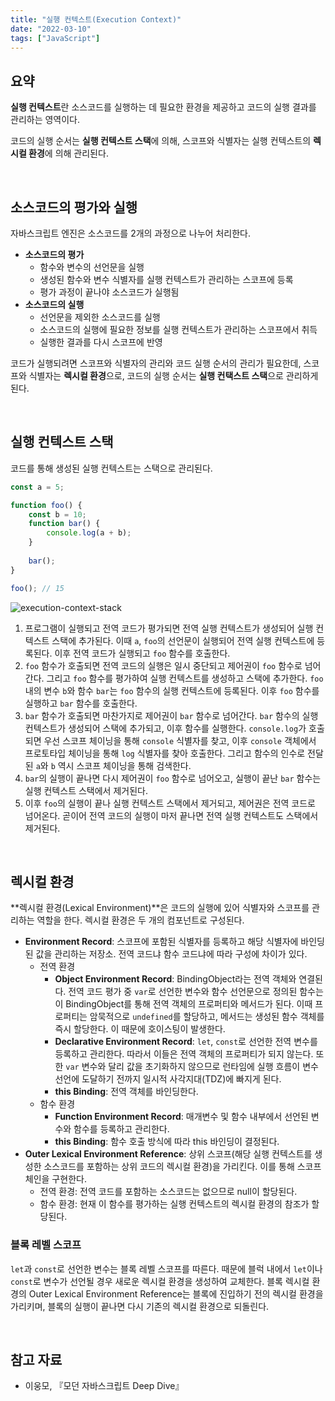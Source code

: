 ```yaml
---
title: "실행 컨텍스트(Execution Context)"
date: "2022-03-10"
tags: ["JavaScript"]
---
```




## 요약

**실행 컨텍스트**란 소스코드를 실행하는 데  필요한 환경을 제공하고 코드의 실행 결과를 관리하는 영역이다.

코드의 실행 순서는 **실행 컨텍스트 스택**에 의해, 스코프와 식별자는 실행 컨텍스트의 **렉시컬 환경**에 의해 관리된다.

<br />

## 소스코드의 평가와 실행

자바스크립트 엔진은 소스코드를 2개의 과정으로 나누어 처리한다.

- **소스코드의 평가**
  - 함수와 변수의 선언문을 실행
  - 생성된 함수와 변수 식별자를 실행 컨텍스트가 관리하는 스코프에 등록
  - 평가 과정이 끝나야 소스코드가 실행됨
- **소스코드의 실행**
  - 선언문을 제외한 소스코드를 실행
  - 소스코드의 실행에 필요한 정보를 실행 컨텍스트가 관리하는 스코프에서 취득
  - 실행한 결과를 다시 스코프에 반영

코드가 실행되려면 스코프와 식별자의 관리와 코드 실행 순서의 관리가 필요한데, 스코프와 식별자는 **렉시컬 환경**으로, 코드의 실행 순서는 **실행 컨택스트 스택**으로 관리하게 된다.

<br />

## 실행 컨텍스트 스택

코드를 통해 생성된 실행 컨텍스트는 스택으로 관리된다.

```javascript
const a = 5;

function foo() {
    const b = 10;
    function bar() {
        console.log(a + b);
    }
    
    bar();
}

foo(); // 15
```

![execution-context-stack](.\execution-context-stack.png)

1. 프로그램이 실행되고 전역 코드가 평가되면 전역 실행 컨텍스트가 생성되어 실행 컨텍스트 스택에 추가된다. 이때 `a`, `foo`의 선언문이 실행되어 전역 실행 컨텍스트에 등록된다. 이후 전역 코드가 실행되고 `foo` 함수를 호출한다.
2. `foo` 함수가 호출되면 전역 코드의 실행은 일시 중단되고 제어권이 `foo` 함수로 넘어간다. 그리고 `foo` 함수를 평가하여 실행 컨텍스트를 생성하고 스택에 추가한다. `foo` 내의 변수 `b`와 함수 `bar`는 `foo` 함수의 실행 컨텍스트에 등록된다. 이후 `foo` 함수를 실행하고 `bar` 함수를 호출한다.
3. `bar` 함수가 호출되면 마찬가지로 제어권이 `bar` 함수로 넘어간다. `bar` 함수의 실행 컨텍스트가 생성되어 스택에 추가되고, 이후 함수를 실행한다. `console.log`가 호출되면 우선 스코프 체이닝을 통해 `console` 식별자를 찾고, 이후 `console` 객체에서 프로토타입 체이닝을 통해 `log` 식별자를 찾아 호출한다. 그리고 함수의 인수로 전달된 `a`와 `b` 역시 스코프 체이닝을 통해 검색한다.
4. `bar`의 실행이 끝나면 다시 제어권이 `foo` 함수로 넘어오고, 실행이 끝난 `bar` 함수는 실행 컨텍스트 스택에서 제거된다.
5. 이후 `foo`의 실행이 끝나 실행 컨텍스트 스택에서 제거되고, 제어권은 전역 코드로 넘어온다. 곧이어 전역 코드의 실행이 마저 끝나면 전역 실행 컨텍스트도 스택에서 제거된다.

<br />

## 렉시컬 환경

**렉시컬 환경(Lexical Environment)**은 코드의 실행에 있어 식별자와 스코프를 관리하는 역할을 한다. 렉시컬 환경은 두 개의 컴포넌트로 구성된다.

- **Environment Record**: 스코프에 포함된 식별자를 등록하고 해당 식별자에 바인딩된 값을 관리하는 저장소. 전역 코드냐 함수 코드냐에 따라 구성에 차이가 있다.
  - 전역 환경
    - **Object Environment Record**: BindingObject라는 전역 객체와 연결된다. 전역 코드 평가 중 `var`로 선언한 변수와 함수 선언문으로 정의된 함수는 이 BindingObject를 통해 전역 객체의 프로퍼티와 메서드가 된다. 이때 프로퍼티는 암묵적으로 `undefined`를 할당하고, 메서드는 생성된 함수 객체를 즉시 할당한다. 이 때문에 호이스팅이 발생한다.
    - **Declarative Environment Record**: `let`, `const`로 선언한 전역 변수를 등록하고 관리한다. 따라서 이들은 전역 객체의 프로퍼티가 되지 않는다. 또한 `var` 변수와 달리 값을 초기화하지 않으므로 런타임에 실행 흐름이 변수 선언에 도달하기 전까지 일시적 사각지대(TDZ)에 빠지게 된다.
    - **this Binding**: 전역 객체를 바인딩한다.
  - 함수 환경
    - **Function Environment Record**: 매개변수 및  함수 내부에서 선언된 변수와 함수를 등록하고 관리한다.
    - **this Binding**: 함수 호출 방식에 따라 this 바인딩이 결정된다.
- **Outer Lexical Environment Reference**: 상위 스코프(해당 실행 컨텍스트를 생성한 소스코드를 포함하는 상위 코드의 렉시컬 환경)을 가리킨다. 이를 통해 스코프 체인을 구현한다.
  - 전역 환경: 전역 코드를  포함하는 소스코드는 없으므로 null이 할당된다.
  - 함수 환경: 현재 이 함수를 평가하는 실행 컨텍스트의 렉시컬 환경의 참조가 할당된다.

### 블록 레벨 스코프

`let`과 `const`로 선언한 변수는 블록 레벨 스코프를 따른다. 때문에 블럭 내에서 `let`이나 `const`로 변수가 선언될 경우 새로운 렉시컬 환경을 생성하여 교체한다. 블록 렉시컬 환경의 Outer Lexical Environment Reference는 블록에 진입하기 전의 렉시컬 환경을 가리키며, 블록의 실행이 끝나면 다시 기존의 렉시컬 환경으로 되돌린다.

<br />

## 참고 자료

- 이웅모, 『모던 자바스크립트 Deep Dive』

